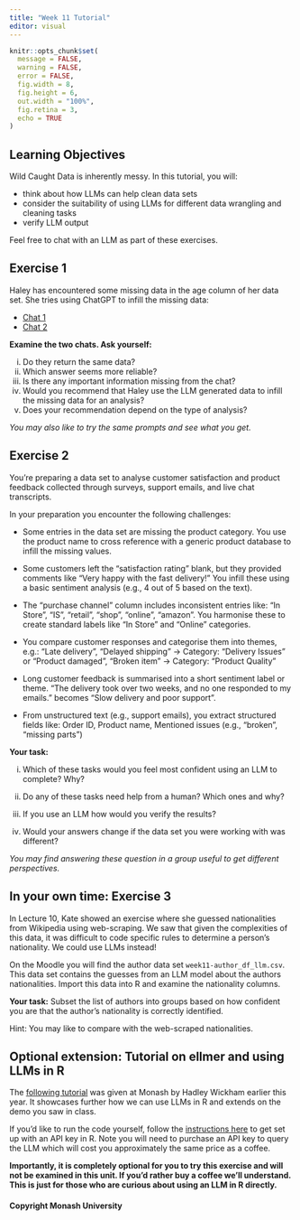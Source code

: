```yaml
---
title: "Week 11 Tutorial"
editor: visual
---
```


```r
knitr::opts_chunk$set(
  message = FALSE,
  warning = FALSE, 
  error = FALSE,
  fig.width = 8,
  fig.height = 6,
  out.width = "100%",
  fig.retina = 3,
  echo = TRUE
)
```

## Learning Objectives

Wild Caught Data is inherently messy. In this tutorial, you will:

-   think about how LLMs can help clean data sets
-   consider the suitability of using LLMs for different data wrangling and cleaning tasks
-   verify LLM output

Feel free to chat with an LLM as part of these exercises.

## Exercise 1

Haley has encountered some missing data in the age column of her data set. She tries using ChatGPT to infill the missing data:

- [Chat 1](https://chatgpt.com/share/6828c2ee-a3b0-8000-a956-692974053b43)
- [Chat 2](https://chatgpt.com/share/6828c268-85e0-8000-91ef-ceb73ed32d6c)

**Examine the two chats. Ask yourself:**

i. Do they return the same data?
ii. Which answer seems more reliable?
iii. Is there any important information missing from the chat?
iv. Would you recommend that Haley use the LLM generated data to infill the missing data for an analysis?
v. Does your recommendation depend on the type of analysis?

*You may also like to try the same prompts and see what you get.* 

## Exercise 2

You're preparing a data set to analyse customer satisfaction and product feedback collected through surveys, support emails, and live chat transcripts.

In your preparation you encounter the following challenges: 

* Some entries in the data set are missing the product category. You use the product name to cross reference with a generic product database to infill the missing values. 

* Some customers left the "satisfaction rating" blank, but they provided comments like "Very happy with the fast delivery!" You infill these using a basic sentiment analysis (e.g., 4 out of 5 based on the text).

* The "purchase channel" column includes inconsistent entries like: "In Store", "IS", "retail", "shop", "online", "amazon". You harmonise these to create standard labels like "In Store" and "Online" categories.

* You compare customer responses and categorise them into themes, e.g.:
"Late delivery", "Delayed shipping" → Category: "Delivery Issues" or "Product damaged", "Broken item" → Category: "Product Quality"

* Long customer feedback is summarised into a short sentiment label or theme. "The delivery took over two weeks, and no one responded to my emails." becomes "Slow delivery and poor support".

* From unstructured text (e.g., support emails), you extract structured fields like: Order ID, Product name, Mentioned issues (e.g., "broken", "missing parts")

**Your task:** 

i. Which of these tasks would you feel most confident using an LLM to complete? Why?

ii. Do any of these tasks need help from a human? Which ones and why?

iii. If you use an LLM how would you verify the results?

iv. Would your answers change if the data set you were working with was different?

*You may find answering these question in a group useful to get different perspectives.*

## In your own time: Exercise 3

In Lecture 10, Kate showed an exercise where she guessed nationalities from Wikipedia using web-scraping. We saw that given the complexities of this data, it was difficult to code specific rules to determine a person's nationality. We could use LLMs instead!

On the Moodle you will find the author data set `week11-author_df_llm.csv`. This data set contains the guesses from an LLM model about the authors nationalities. Import this data into R and examine the nationality columns. 

**Your task:** Subset the list of authors into groups based on how confident you are that the author's nationality is correctly identified. 

Hint: You may like to compare with the web-scraped nationalities.

## Optional extension: Tutorial on ellmer and using LLMs in R

The [following tutorial](https://github.com/cynthiahqy/workshop-llm-hackathon/blob/main/slides-1-monash.pdf
) was given at Monash by Hadley Wickham earlier this year. It showcases further how we can use LLMs in R and extends on the demo you saw in class.

If you'd like to run the code yourself, follow the [instructions here](https://github.com/cynthiahqy/workshop-llm-hackathon/tree/main) to get set up with an API key in R. Note you will need to purchase an API key to query the LLM which will cost you approximately the same price as a coffee. 

**Importantly, it is completely optional for you to try this exercise and will not be examined in this unit. If you'd rather buy a coffee we'll understand. This is just for those who are curious about using an LLM in R directly.**

#### Copyright Monash University